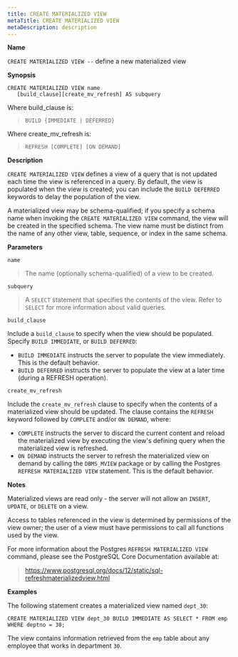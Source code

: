```yaml
---
title: CREATE MATERIALIZED VIEW
metaTitle: CREATE MATERIALIZED VIEW
metaDescription: description
---
```


**Name**

`CREATE MATERIALIZED VIEW --` define a new materialized view

**Synopsis**

``` text
CREATE MATERIALIZED VIEW name
   [build_clause][create_mv_refresh] AS subquery
```

Where build_clause is:

> `BUILD {IMMEDIATE | DEFERRED}`

Where create_mv_refresh is:

> `REFRESH [COMPLETE] [ON DEMAND]`

**Description**

`CREATE MATERIALIZED VIEW` defines a view of a query that is not updated
each time the view is referenced in a query. By default, the view is
populated when the view is created; you can include the `BUILD DEFERRED`
keywords to delay the population of the view.

A materialized view may be schema-qualified; if you specify a schema
name when invoking the `CREATE MATERIALIZED VIEW` command, the view will
be created in the specified schema. The view name must be distinct from
the name of any other view, table, sequence, or index in the same
schema.

**Parameters**

`name`

> The name (optionally schema-qualified) of a view to be created.

`subquery`

> A `SELECT` statement that specifies the contents of the view. Refer to
> `SELECT` for more information about valid queries.

`build_clause`

Include a `build_clause` to specify when the view should be populated.
Specify `BUILD IMMEDIATE`, or `BUILD DEFERRED`:

  - `BUILD IMMEDIATE` instructs the server to populate the view
    immediately. This is the default behavior.
  - `BUILD DEFERRED` instructs the server to populate the view at a
    later time (during a REFRESH operation).

`create_mv_refresh`

Include the `create_mv_refresh` clause to specify when the contents of a
materialized view should be updated. The clause contains the `REFRESH`
keyword followed by `COMPLETE` and/or `ON DEMAND`, where:

  - `COMPLETE` instructs the server to discard the current content and
    reload the materialized view by executing the view's defining query
    when the materialized view is refreshed.
  - `ON DEMAND` instructs the server to refresh the materialized view on
    demand by calling the `DBMS_MVIEW` package or by calling the
    Postgres `REFRESH MATERIALIZED VIEW` statement. This is the default
    behavior.

**Notes**

Materialized views are read only - the server will not allow an
`INSERT`, `UPDATE`, or `DELETE` on a view.

Access to tables referenced in the view is determined by permissions of
the view owner; the user of a view must have permissions to call all
functions used by the view.

For more information about the Postgres `REFRESH MATERIALIZED VIEW`
command, please see the PostgreSQL Core Documentation available at:

> <https://www.postgresql.org/docs/12/static/sql-refreshmaterializedview.html>

**Examples**

The following statement creates a materialized view named `dept_30`:

``` text
CREATE MATERIALIZED VIEW dept_30 BUILD IMMEDIATE AS SELECT * FROM emp
WHERE deptno = 30;
```

The view contains information retrieved from the `emp` table about any
employee that works in department `30`.
